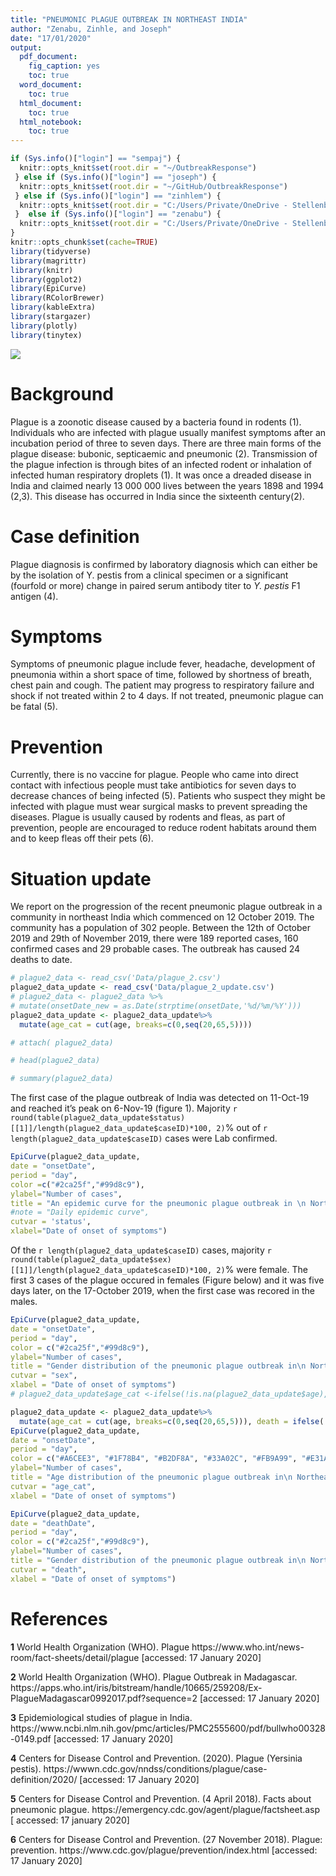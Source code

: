 ```yaml
---
title: "PNEUMONIC PLAGUE OUTBREAK IN NORTHEAST INDIA"
author: "Zenabu, Zinhle, and Joseph"
date: "17/01/2020"
output:
  pdf_document:
    fig_caption: yes
    toc: true
  word_document:
    toc: true
  html_document:
    toc: true
  html_notebook:
    toc: true
---
```


```r
if (Sys.info()["login"] == "sempaj") {
  knitr::opts_knit$set(root.dir = "~/OutbreakResponse")
 } else if (Sys.info()["login"] == "joseph") {
  knitr::opts_knit$set(root.dir = "~/GitHub/OutbreakResponse")
 } else if (Sys.info()["login"] == "zinhlem") {
  knitr::opts_knit$set(root.dir = "C:/Users/Private/OneDrive - Stellenbosch University/SACEMA Projects/GOARN-WHO/SMARTIES_ASSIGNMENT")
 }  else if (Sys.info()["login"] == "zenabu") {
  knitr::opts_knit$set(root.dir = "C:/Users/Private/OneDrive - Stellenbosch University/SACEMA Projects/GOARN-WHO/SMARTIES_ASSIGNMENT")
}
knitr::opts_chunk$set(cache=TRUE)
library(tidyverse)
library(magrittr)
library(knitr)
library(ggplot2)
library(EpiCurve)
library(RColorBrewer)
library(kableExtra)
library(stargazer)
library(plotly)
library(tinytex)
```

\newpage

![](arrow_image_croped.jpg)

# Background

Plague is a zoonotic disease caused by a bacteria found in rodents (1). Individuals who are infected with plague usually manifest symptoms after an incubation period of three to seven days. There are three main forms of the plague disease: bubonic, septicaemic and pneumonic (2). Transmission of the plague infection is through bites of an infected rodent or inhalation of infected human respiratory droplets (1). It was once a dreaded disease in India and claimed nearly 13 000 000 lives between the years 1898 and 1994 (2,3). This disease has occurred in India since the sixteenth century(2). 


# Case definition

Plague diagnosis is confirmed by laboratory diagnosis which can either be by the isolation of Y. pestis from a clinical specimen or a significant (fourfold or more) change in paired serum antibody titer to *Y. pestis* F1 antigen (4).

# Symptoms

Symptoms of pneumonic plague include fever, headache, development of pneumonia within a short space of time, followed by shortness of breath, chest pain and cough. The patient may progress to respiratory failure and shock if not treated within 2 to 4 days. If not treated, pneumonic plague can be fatal (5). 

# Prevention

Currently, there is no vaccine for plague. People who came into direct contact with infectious people must take antibiotics for seven days to decrease chances of being infected (5).  Patients who suspect they might be infected with plague must wear surgical masks to prevent spreading the diseases. Plague is usually caused by rodents and fleas, as part of prevention, people are encouraged to reduce rodent habitats around them and to keep fleas off their pets (6). 

# Situation update

We report on the progression of the recent pneumonic plague outbreak in a community in northeast India which commenced on 12 October 2019. The community has a population of 302 people. Between the 12th of October 2019 and 29th of November 2019, there were 189 reported cases, 160 confirmed cases and 29 probable cases. The outbreak has caused 24 deaths to date.

```r
# plague2_data <- read_csv('Data/plague_2.csv') 
plague2_data_update <- read_csv('Data/plague_2_update.csv') 
# plague2_data <- plague2_data %>%
# mutate(onsetDate_new = as.Date(strptime(onsetDate,'%d/%m/%Y')))
plague2_data_update <- plague2_data_update%>%
  mutate(age_cat = cut(age, breaks=c(0,seq(20,65,5))))

# attach( plague2_data)

# head(plague2_data)

# summary(plague2_data)
```

The first case of the plague outbreak of India was detected on 11-Oct-19 and reached it's peak on 6-Nov-19 (figure 1). Majority `r round(table(plague2_data_update$status)[[1]]/length(plague2_data_update$caseID)*100, 2)`% out of `r length(plague2_data_update$caseID)` cases were Lab confirmed.


```r
EpiCurve(plague2_data_update,
date = "onsetDate",
period = "day",
color =c("#2ca25f","#99d8c9"),
ylabel="Number of cases",
title = "An epidemic curve for the pneumonic plague outbreak in \n Northeast India by status 12 Oct 2019 - 29 Nov 2019",
#note = "Daily epidemic curve",
cutvar = 'status',
xlabel="Date of onset of symptoms")

```


Of the `r length(plague2_data_update$caseID)` cases, majority `r round(table(plague2_data_update$sex)[[1]]/length(plague2_data_update$caseID)*100, 2)`% were female. The first 3 cases of the plague occured in females (Figure below) and it was five days later, on the 17-October 2019, when the first case was recored in the males.

```r
EpiCurve(plague2_data_update,
date = "onsetDate",
period = "day",
color = c("#2ca25f","#99d8c9"),
ylabel="Number of cases",
title = "Gender distribution of the pneumonic plague outbreak in\n Northeast India 12 Oct 2019 - 29 Nov 2019",
cutvar = "sex",
xlabel = "Date of onset of symptoms")
# plague2_data_update$age_cat <-ifelse(!is.na(plague2_data_update$age),cut(plague2_data_update$age, c(0,seq(20, 60,5))), NA)

plague2_data_update <- plague2_data_update%>%
  mutate(age_cat = cut(age, breaks=c(0,seq(20,65,5))), death = ifelse(!is.na(deathDate), 1, 0) )
EpiCurve(plague2_data_update,
date = "onsetDate",
period = "day",
color = c("#A6CEE3", "#1F78B4", "#B2DF8A", "#33A02C", "#FB9A99", "#E31A1C", "#FDBF6F", "#FF7F00", "#CAB2D6", "#6A3D9A"),
ylabel="Number of cases",
title = "Age distribution of the pneumonic plague outbreak in\n Northeast India 12 Oct 2019 - 29 Nov 2019",
cutvar = "age_cat",
xlabel = "Date of onset of symptoms")

EpiCurve(plague2_data_update,
date = "deathDate",
period = "day",
color = c("#2ca25f","#99d8c9"),
ylabel="Number of cases",
title = "Gender distribution of the pneumonic plague outbreak in\n Northeast India 12 Oct 2019 - 29 Nov 2019",
cutvar = "death",
xlabel = "Date of onset of symptoms")


```


# References

**1** World Health Organization (WHO). Plague https://www.who.int/news-room/fact-sheets/detail/plague [accessed: 17 January 2020]

**2** World Health Organization (WHO). Plague Outbreak in Madagascar. https://apps.who.int/iris/bitstream/handle/10665/259208/Ex-PlagueMadagascar0992017.pdf?sequence=2 [accessed: 17 January 2020]

**3** Epidemiological studies of plague in India. https://www.ncbi.nlm.nih.gov/pmc/articles/PMC2555600/pdf/bullwho00328-0149.pdf [accessed: 17 January 2020]

**4** Centers for Disease Control and Prevention. (2020).  Plague (Yersinia pestis). https://wwwn.cdc.gov/nndss/conditions/plague/case-definition/2020/ [accessed: 17 January 2020]

**5** Centers for Disease Control and Prevention. (4 April 2018). Facts about pneumonic plague. https://emergency.cdc.gov/agent/plague/factsheet.asp [ accessed: 17 january 2020]

**6** Centers for Disease Control and Prevention. (27 November 2018). Plague: prevention. https://www.cdc.gov/plague/prevention/index.html [accessed: 17 January 2020]
